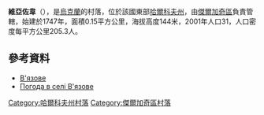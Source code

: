 {{coord|50|0|35|N|35|52|43|E|scale:100000_region:UA|display=title}}

'''維亞佐韋'''（{{lang-uk|В'язове}}），是[[烏克蘭|烏克蘭]]的村落，位於該國東部[[哈爾科夫州|哈爾科夫州]]，由[[傑爾加奇區_(烏克蘭)|傑爾加奇區]]負責管轄，始建於1747年，面積0.15平方公里，海拔高度144米，2001年人口31，人口密度每平方公里205.3人。

==參考資料==
*[http://w1.c1.rada.gov.ua/pls/z7502/A005?rdat1=09.01.2009&rf7571=32969 В'язове]{{dead link|date=2018年4月 |bot=InternetArchiveBot |fix-attempted=yes }}
* [http://weather.in.ua/ua/har'kovskaja/2451 Погода в селі В'язове] {{Wayback|url=http://weather.in.ua/ua/har'kovskaja/2451 |date=20160323024751 }}

{{DEFAULTSORT:В'язове}}
[[Category:哈爾科夫州村落|Category:哈爾科夫州村落]]
[[Category:傑爾加奇區村落|Category:傑爾加奇區村落]]


{{Kharkiv-geo-stub}}